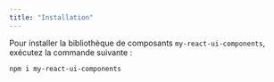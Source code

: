 ```yaml
---
title: "Installation"
---
```


Pour installer la bibliothèque de composants `my-react-ui-components`,<br />
exécutez la commande suivante :

```bash
npm i my-react-ui-components
```